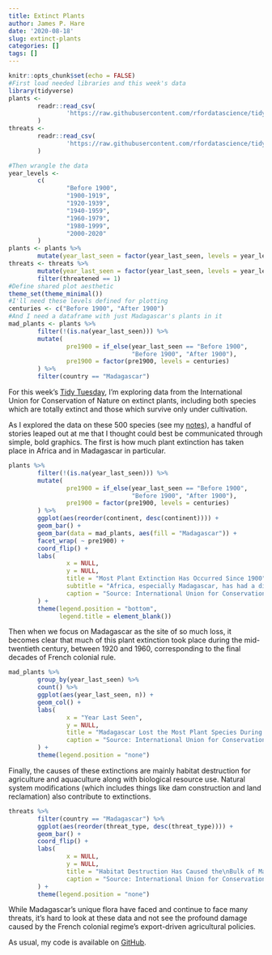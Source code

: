 ```yaml
---
title: Extinct Plants
author: James P. Hare
date: '2020-08-18'
slug: extinct-plants
categories: []
tags: []
---
```

```r
knitr::opts_chunk$set(echo = FALSE)
#First load needed libraries and this week's data
library(tidyverse)
plants <-
        readr::read_csv(
                'https://raw.githubusercontent.com/rfordatascience/tidytuesday/master/data/2020/2020-08-18/plants.csv'
        )
threats <-
        readr::read_csv(
                'https://raw.githubusercontent.com/rfordatascience/tidytuesday/master/data/2020/2020-08-18/threats.csv'
        )
```

```r
#Then wrangle the data
year_levels <-
        c(
                "Before 1900",
                "1900-1919",
                "1920-1939",
                "1940-1959",
                "1960-1979",
                "1980-1999",
                "2000-2020"
        )
plants <- plants %>%
        mutate(year_last_seen = factor(year_last_seen, levels = year_levels))
threats <- threats %>%
        mutate(year_last_seen = factor(year_last_seen, levels = year_levels)) %>%
        filter(threatened == 1)
#Define shared plot aesthetic
theme_set(theme_minimal())
#I'll need these levels defined for plotting
centuries <- c("Before 1900", "After 1900")
#And I need a dataframe with just Madagascar's plants in it
mad_plants <- plants %>%
        filter(!(is.na(year_last_seen))) %>%
        mutate(
                pre1900 = if_else(year_last_seen == "Before 1900",
                                  "Before 1900", "After 1900"),
                pre1900 = factor(pre1900, levels = centuries)
        ) %>%
        filter(country == "Madagascar")
```

For this week's [Tidy Tuesday](https://github.com/rfordatascience/tidytuesday/blob/70f22df34ec00013b0b27bea143e871426638521/data/2020/2020-08-18/readme.md), I'm exploring data from the International Union for Conservation of Nature on extinct plants, including both species which are totally extinct and those which survive only under cultivation.

As I explored the data on these 500 species (see my [notes](https://github.com/jamesphare/tidytuesday/blob/4558c9e0535d177b7e60483d4f4cdaf23f235532/20200818/extinct_plants_notes.md)), a handful of stories leaped out at me that I thought could best be communicated through simple, bold graphics. The first is how much plant extinction has taken place in Africa and in Madagascar in particular.

```r
plants %>%
        filter(!(is.na(year_last_seen))) %>%
        mutate(
                pre1900 = if_else(year_last_seen == "Before 1900",
                                  "Before 1900", "After 1900"),
                pre1900 = factor(pre1900, levels = centuries)
        ) %>%
        ggplot(aes(reorder(continent, desc(continent)))) +
        geom_bar() +
        geom_bar(data = mad_plants, aes(fill = "Madagascar")) +
        facet_wrap( ~ pre1900) +
        coord_flip() +
        labs(
                x = NULL,
                y = NULL,
                title = "Most Plant Extinction Has Occurred Since 1900",
                subtitle = "Africa, especially Madagascar, has had a disproportionate share",
                caption = "Source: International Union for Conservation of Nature"
        ) +
        theme(legend.position = "bottom",
              legend.title = element_blank())
```

Then when we focus on Madagascar as the site of so much loss, it becomes clear that much of this plant extinction took place during the mid-twentieth century, between 1920 and 1960, corresponding to the final decades of French colonial rule.

```r
mad_plants %>%
        group_by(year_last_seen) %>%
        count() %>%
        ggplot(aes(year_last_seen, n)) +
        geom_col() +
        labs(
                x = "Year Last Seen",
                y = NULL,
                title = "Madagascar Lost the Most Plant Species During the Mid-Twentieth Century",
                caption = "Source: International Union for Conservation of Nature"
        ) +
        theme(legend.position = "none")
```

Finally, the causes of these extinctions are mainly habitat destruction for agriculture and aquaculture along with biological resource use. Natural system modifications (which includes things like dam construction and land reclamation) also contribute to extinctions.

```r
threats %>%
        filter(country == "Madagascar") %>%
        ggplot(aes(reorder(threat_type, desc(threat_type)))) +
        geom_bar() +
        coord_flip() +
        labs(
                x = NULL,
                y = NULL,
                title = "Habitat Destruction Has Caused the\nBulk of Madagascar's Plant Extinction",
                caption = "Source: International Union for Conservation of Nature"
        ) +
        theme(legend.position = "none")
```

While Madagascar's unique flora have faced and continue to face many threats, it's hard to look at these data and not see the profound damage caused by the French colonial regime's export-driven agricultural policies.

As usual, my code is available on [GitHub](https://github.com/jamesphare/tidytuesday/blob/4558c9e0535d177b7e60483d4f4cdaf23f235532/20200818/extinct_plants.Rmd).